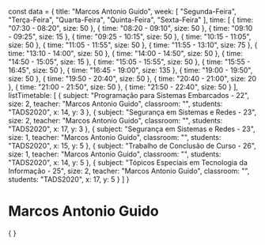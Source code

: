 const data = {
  title: "Marcos Antonio Guido",
  week: [
    "Segunda-Feira",
    "Terça-Feira",
    "Quarta-Feira",
    "Quinta-Feira",
    "Sexta-Feira"
  ],
  time: [
    {
      time: "07:30 - 08:20",
      size: 50
    },
    {
      time: "08:20 - 09:10",
      size: 50
    },
    {
      time: "09:10 - 09:25",
      size: 15
    },
    {
      time: "09:25 - 10:15",
      size: 50
    },
    {
      time: "10:15 - 11:05",
      size: 50
    },
    {
      time: "11:05 - 11:55",
      size: 50
    },
    {
      time: "11:55 - 13:10",
      size: 75
    },
    {
      time: "13:10 - 14:00",
      size: 50
    },
    {
      time: "14:00 - 14:50",
      size: 50
    },
    {
      time: "14:50 - 15:05",
      size: 15
    },
    {
      time: "15:05 - 15:55",
      size: 50
    },
    {
      time: "15:55 - 16:45",
      size: 50
    },
    {
      time: "16:45 - 19:00",
      size: 135
    },
    {
      time: "19:00 - 19:50",
      size: 50
    },
    {
      time: "19:50 - 20:40",
      size: 50
    },
    {
      time: "20:40 - 21:00",
      size: 20
    },
    {
      time: "21:00 - 21:50",
      size: 50
    },
    {
      time: "21:50 - 22:40",
      size: 50
    }
  ],
  listTimetable: [
    {
      subject: "Programação para Sistemas Embarcados - 22",
      size: 2,
      teacher: "Marcos Antonio Guido",
      classroom: "",
      students: "TADS2020",
      x: 14,
      y: 3
    },
    {
      subject: "Segurança em Sistemas e Redes - 23",
      size: 2,
      teacher: "Marcos Antonio Guido",
      classroom: "",
      students: "TADS2020",
      x: 17,
      y: 3
    },
    {
      subject: "Segurança em Sistemas e Redes - 23",
      size: 1,
      teacher: "Marcos Antonio Guido",
      classroom: "",
      students: "TADS2020",
      x: 15,
      y: 5
    },
    {
      subject: "Trabalho de Conclusão de Curso - 26",
      size: 1,
      teacher: "Marcos Antonio Guido",
      classroom: "",
      students: "TADS2020",
      x: 14,
      y: 5
    },
    {
      subject: "Tópicos Especiais em Tecnologia da Informação - 25",
      size: 2,
      teacher: "Marcos Antonio Guido",
      classroom: "",
      students: "TADS2020",
      x: 17,
      y: 5
    }
  ]
}

# Marcos Antonio Guido

<div>
    {
        <Grid
            title={data.title}
            weekDays={data.week}
            time={data.time}
            listClasses={data.listTimetable}
        />
    }
</div>